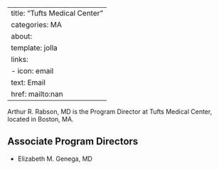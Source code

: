 
---
title: "Tufts Medical Center"
categories: MA
about:
  template: jolla
  links:
    - icon: email
      text: Email
      href: mailto:nan
---

Arthur R. Rabson, MD is the Program Director at Tufts Medical Center, located in Boston, MA. 

## Associate Program Directors

- Elizabeth M. Genega, MD
